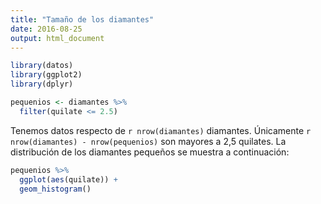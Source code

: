 ```yaml
---
title: "Tamaño de los diamantes"
date: 2016-08-25
output: html_document
---
```


```r
library(datos)
library(ggplot2)
library(dplyr)

pequenios <- diamantes %>%
  filter(quilate <= 2.5)
```

Tenemos datos respecto de `r nrow(diamantes)` diamantes. Únicamente 
`r nrow(diamantes) - nrow(pequenios)` son mayores a 2,5 quilates. 
La distribución de los diamantes pequeños se muestra a continuación:

```r
pequenios %>%
  ggplot(aes(quilate)) +
  geom_histogram()
```
